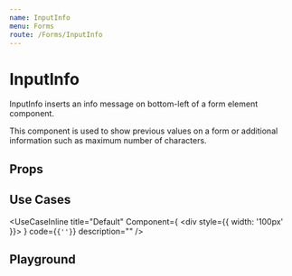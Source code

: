 ```yaml
---
name: InputInfo
menu: Forms
route: /Forms/InputInfo
---
```



# InputInfo

InputInfo inserts an info message on bottom-left of a form element component.

This component is used to show previous values on a form or additional information such as
maximum number of characters.

## Props
<Props of={InputInfo} />

## Use Cases
<UseCaseInline
  title="Default"
  Component={
    <div style={{ width: '100px' }}><InputInfo message="max 4 characters" /></div>
  }
  code={<code>{'<InputInfo message="max 4 characters" />'}</code>}
  description=""
/>

## Playground

<Playground>
  <InputInfo message="4/20" />
</Playground>
